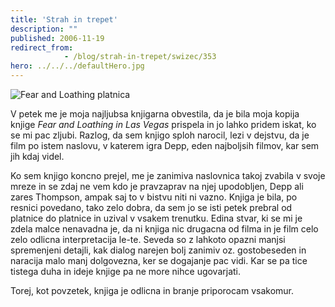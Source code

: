 ```yaml
---
title: 'Strah in trepet'
description: ""
published: 2006-11-19
redirect_from: 
            - /blog/strah-in-trepet/swizec/353
hero: ../../../defaultHero.jpg
---
```

![Fear and Loathing platnica](/includes/editor_upload/Image/kscan_0001.png "Fear and Loathing platnica")

V petek me je moja najljubsa knjigarna obvestila, da je bila moja kopija knjige _Fear and Loathing in Las Vegas_ prispela in jo lahko pridem iskat, ko se mi pac zljubi. Razlog, da sem knjigo sploh narocil, lezi v dejstvu, da je film po istem naslovu, v katerem igra Depp, eden najboljsih filmov, kar sem jih kdaj videl.

Ko sem knjigo koncno prejel, me je zanimiva naslovnica takoj zvabila v svoje mreze in se zdaj ne vem kdo je pravzaprav na njej upodobljen, Depp ali zares Thompson, ampak saj to v bistvu niti ni vazno. Knjiga je bila, po resnici povedano, tako zelo dobra, da sem jo se isti petek prebral od platnice do platnice in uzival v vsakem trenutku. Edina stvar, ki se mi je zdela malce nenavadna je, da ni knjiga nic drugacna od filma in je film celo zelo odlicna interpretacija le-te. Seveda so z lahkoto opazni manjsi spremenjeni detajli, kak dialog narejen bolj zanimiv oz. gostobeseden in naracija malo manj dolgovezna, ker se dogajanje pac vidi. Kar se pa tice tistega duha in ideje knjige pa ne more nihce ugovarjati.

Torej, kot povzetek, knjiga je odlicna in branje priporocam vsakomur.
